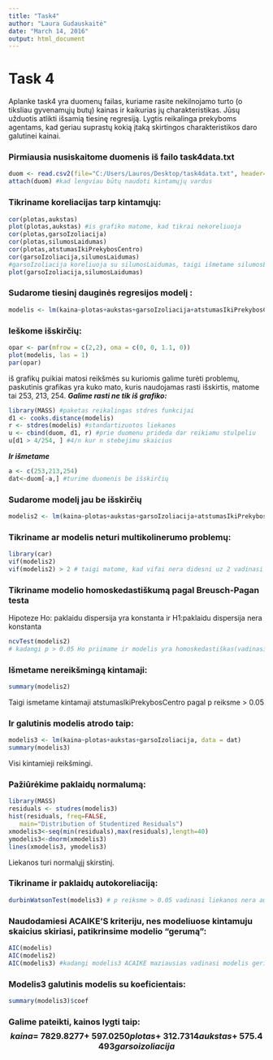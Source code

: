 ---
title: "Task4"
author: "Laura Gudauskaitė"
date: "March 14, 2016"
output: html_document
---
Task 4
========================================================
Aplanke task4 yra duomenų failas, kuriame rasite nekilnojamo turto (o tiksliau gyvenamųjų butų) kainas ir kaikurias jų charakteristikas. Jūsų užduotis atlikti išsamią tiesinę regresiją. Lygtis reikalinga prekyboms agentams, kad geriau suprastų kokią įtaką skirtingos charakteristikos daro galutinei kainai.

### Pirmiausia nusiskaitome duomenis iš failo task4data.txt

```{r}
duom <- read.csv2(file="C:/Users/Lauros/Desktop/task4data.txt", header=TRUE)
attach(duom) #kad lengviau būtų naudoti kintamųjų vardus
```

### Tikriname koreliacijas tarp kintamųjų:

```{r}
cor(plotas,aukstas)
plot(plotas,aukstas) #is grafiko matome, kad tikrai nekoreliuoja
cor(plotas,garsoIzoliacija)
cor(plotas,silumosLaidumas)
cor(plotas,atstumasIkiPrekybosCentro)
cor(garsoIzoliacija,silumosLaidumas)
#garsoIzoliacija koreliuoja su silumosLaidumas, taigi išmetame silumosLaidumas, paliekame garsoIzoliacija
plot(garsoIzoliacija,silumosLaidumas)
```

### Sudarome tiesinį dauginės regresijos modelį :
```{r}
modelis <- lm(kaina~plotas+aukstas+garsoIzoliacija+atstumasIkiPrekybosCentro)
```

### Ieškome išskirčių:
```{r}
opar <- par(mfrow = c(2,2), oma = c(0, 0, 1.1, 0))
plot(modelis, las = 1)
par(opar)
```

iš grafikų puikiai matosi reikšmės su kuriomis galime turėti problemų, paskutinis grafikas yra kuko mato, kuris naudojamas rasti išskirtis, matome tai 253, 213, 254. 
***Galime rasti ne tik iš grafiko:***
```{r}
library(MASS) #paketas reikalingas stdres funkcijai
d1 <- cooks.distance(modelis)
r <- stdres(modelis) #standartizuotos liekanos
u <- cbind(duom, d1, r) #prie duomenu prideda dar reikiamu stulpeliu
u[d1 > 4/254, ] #4/n kur n stebejimu skaicius
```

***Ir išmetame***
```{r}
a <- c(253,213,254)
dat<-duom[-a,] #turime duomenis be išskirčių
```

### Sudarome modelį jau be išskirčių
```{r}
modelis2 <- lm(kaina~plotas+aukstas+garsoIzoliacija+atstumasIkiPrekybosCentro, data = dat)
```

### Tikriname ar modelis neturi multikolinerumo problemų:
```{r}
library(car)
vif(modelis2)
vif(modelis2) > 2 # taigi matome, kad vifai nera didesni uz 2 vadinasi modelis nera multikolinearus

```

### Tikriname modelio homoskedastiškumą pagal Breusch-Pagan testa 

Hipoteze Ho: paklaidu dispersija yra konstanta ir H1:paklaidu dispersija nera konstanta
```{r}
ncvTest(modelis2)
# kadangi p > 0.05 Ho priimame ir modelis yra homoskedastiškas(vadinasi modeli paliekame toki)
```

### Išmetame nereikšmingą kintamaji:
```{r}
summary(modelis2)
```

Taigi ismetame kintamaji atstumasIkiPrekybosCentro pagal p reiksme > 0.05 

### Ir galutinis modelis atrodo taip:
```{r}
modelis3 <- lm(kaina~plotas+aukstas+garsoIzoliacija, data = dat)
summary(modelis3)
```

Visi kintamieji reikšmingi.

### Pažiūrėkime paklaidų normalumą:
```{r}
library(MASS)
residuals <- studres(modelis3)
hist(residuals, freq=FALSE,
   main="Distribution of Studentized Residuals")
xmodelis3<-seq(min(residuals),max(residuals),length=40)
ymodelis3<-dnorm(xmodelis3)
lines(xmodelis3, ymodelis3)
```

Liekanos turi normalųjį skirstinį.

### Tikriname ir paklaidų autokoreliaciją:
```{r}
durbinWatsonTest(modelis3) # p reiksme > 0.05 vadinasi liekanos nera autokoreliuotos
```

### Naudodamiesi ACAIKE'S kriteriju, nes modeliuose kintamuju skaicius skiriasi, patikrinsime modelio "gerumą":
```{r}
AIC(modelis)
AIC(modelis2)
AIC(modelis3) #kadangi modelis3 ACAIKE maziausias vadinasi modelis geriausias
```


### Modelis3 galutinis modelis su koeficientais:
```{r}
summary(modelis3)$coef
```

### Galime pateikti, kainos lygti taip:  $$kaina = \ 7829.8277 + \ 597.0250 plotas +\ 312.7314 aukstas +\ 575.4493 garsoizoliacija$$
